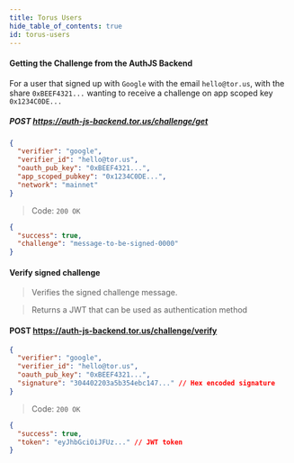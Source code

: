 ```yaml
---
title: Torus Users
hide_table_of_contents: true
id: torus-users
---
```


#### Getting the Challenge from the AuthJS Backend

For a user that signed up with `Google` with the email `hello@tor.us`, with the share `0xBEEF4321...` wanting to receive a challenge on app scoped key
`0x1234C0DE...`

##### POST https://auth-js-backend.tor.us/challenge/get

```json
{
  "verifier": "google",
  "verifier_id": "hello@tor.us",
  "oauth_pub_key": "0xBEEF4321...",
  "app_scoped_pubkey": "0x1234C0DE...",
  "network": "mainnet"
}
```

> Code: `200 OK`

```json
{
  "success": true,
  "challenge": "message-to-be-signed-0000"
}
```

#### Verify signed challenge

> Verifies the signed challenge message.

> Returns a JWT that can be used as authentication method

#### POST https://auth-js-backend.tor.us/challenge/verify

```json
{
  "verifier": "google",
  "verifier_id": "hello@tor.us",
  "oauth_pub_key": "0xBEEF4321...",
  "signature": "304402203a5b354ebc147..." // Hex encoded signature
}
```

> Code: `200 OK`

```json
{
  "success": true,
  "token": "eyJhbGciOiJFUz..." // JWT token
}
```
